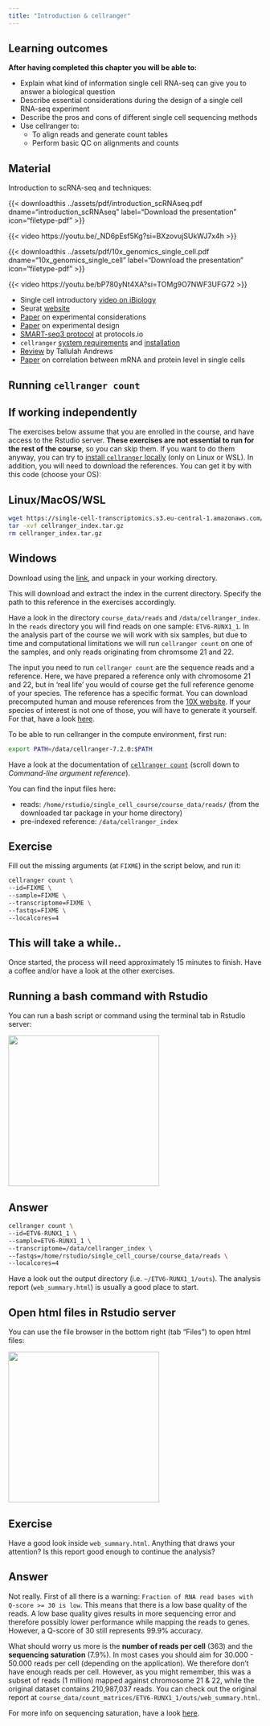 ```yaml
---
title: "Introduction & cellranger"
---
```



## Learning outcomes

**After having completed this chapter you will be able to:**

- Explain what kind of information single cell RNA-seq can give you to answer a biological question
- Describe essential considerations during the design of a single cell RNA-seq experiment
- Describe the pros and cons of different single cell sequencing methods
- Use cellranger to:
    - To align reads and generate count tables
    - Perform basic QC on alignments and counts

## Material

Introduction to scRNA-seq and techniques: 

{{< downloadthis ../assets/pdf/introduction_scRNAseq.pdf dname="introduction_scRNAseq" label="Download the presentation" icon="filetype-pdf" >}}

{{< video https://youtu.be/_ND6pEsf5Kg?si=BXzovujSUkWJ7x4h >}}

{{< downloadthis ../assets/pdf/10x_genomics_single_cell.pdf dname="10x_genomics_single_cell" label="Download the presentation" icon="filetype-pdf" >}}

{{< video https://youtu.be/bP780yNt4XA?si=TOMg9O7NWF3UFG72 >}}

- Single cell introductory [video on iBiology](https://www.youtube.com/watch?v=k9VFNLLQP8c)
- Seurat [website](https://satijalab.org/seurat/)
- [Paper](https://doi.org/10.3389/fcell.2018.00108) on experimental considerations
- [Paper](https://doi.org/10.1093/bib/bby007) on experimental design
- [SMART-seq3 protocol](https://www.protocols.io/view/smart-seq3-protocol-bcq4ivyw) at protocols.io
- `cellranger` [system requirements](https://support.10xgenomics.com/single-cell-gene-expression/software/overview/system-requirements) and [installation](https://support.10xgenomics.com/single-cell-gene-expression/software/pipelines/latest/installation)
- [Review](https://www.nature.com/articles/s41596-020-00409-w?proof=t) by Tallulah Andrews
- [Paper](https://www.biorxiv.org/content/10.1101/749473v3.full) on correlation between mRNA and protein level in single cells

## Running `cellranger count`

::: {.callout-note}
## If working independently
The exercises below assume that you are enrolled in the course, and have access to the Rstudio server. **These exercises are not essential to run for the rest of the course**, so you can skip them. If you want to do them anyway, you can try to [install `cellranger` locally](https://support.10xgenomics.com/single-cell-gene-expression/software/pipelines/latest/installation) (only on Linux or WSL). In addition, you will need to download the references. You can get it by with this code (choose your OS):

::: {.panel-tabset}
## Linux/MacOS/WSL
```sh
wget https://single-cell-transcriptomics.s3.eu-central-1.amazonaws.com/cellranger_index.tar.gz
tar -xvf cellranger_index.tar.gz
rm cellranger_index.tar.gz
```
## Windows
Download using the [link](https://single-cell-transcriptomics.s3.eu-central-1.amazonaws.com/cellranger_index.tar.gz), and unpack in your working directory. 
    
:::

This will download and extract the index in the current directory. Specify the path to this reference in the exercises accordingly. 
    
:::

Have a look in the directory `course_data/reads` and `/data/cellranger_index`. In the `reads` directory you will find reads on one sample: `ETV6-RUNX1_1`. In the analysis part of the course we will work with six samples, but due to time and computational limitations we will run `cellranger count` on one of the samples, and only reads originating from chromsome 21 and 22. 

The input you need to run `cellranger count` are the sequence reads and a reference. Here, we have prepared a reference only with chromosome 21 and 22, but in 'real life' you would of course get the full reference genome of your species. The reference has a specific format. You can download precomputed human and mouse references from the [10X website](https://support.10xgenomics.com/single-cell-gene-expression/software/downloads/latest). If your species of interest is not one of those, you will have to generate it yourself. For that, have a look [here](https://support.10xgenomics.com/single-cell-gene-expression/software/pipelines/latest/using/tutorial_mr).

To be able to run cellranger in the compute environment, first run:

```sh
export PATH=/data/cellranger-7.2.0:$PATH
```

Have a look at the documentation of [`cellranger count`](https://support.10xgenomics.com/single-cell-gene-expression/software/pipelines/latest/using/count) (scroll down to *Command-line argument reference*).

You can find the input files here:

- reads: `/home/rstudio/single_cell_course/course_data/reads/` (from the downloaded tar package in your home directory)
- pre-indexed reference: `/data/cellranger_index`

::: {.callout-important}
## Exercise
Fill out the missing arguments (at `FIXME`) in the script below, and run it:

```sh
cellranger count \
--id=FIXME \
--sample=FIXME \
--transcriptome=FIXME \
--fastqs=FIXME \
--localcores=4 
```
::: 


::: {.callout-note}
## This will take a while..
Once started, the process will need approximately 15 minutes to finish. Have a coffee and/or have a look at the other exercises. 
::: 

::: {.callout-note}
## Running a bash command with Rstudio
You can run a bash script or command using the terminal tab in Rstudio server: 

![](../assets/images/select_terminal_tab.png){width=300}
:::

::: {.callout-tip collapse="true"}
## Answer

```sh
cellranger count \
--id=ETV6-RUNX1_1 \
--sample=ETV6-RUNX1_1 \
--transcriptome=/data/cellranger_index \
--fastqs=/home/rstudio/single_cell_course/course_data/reads \
--localcores=4 
```
::: 

Have a look out the output directory (i.e. `~/ETV6-RUNX1_1/outs`). The analysis report (`web_summary.html`) is usually a good place to start. 

::: {.callout-note}

## Open html files in Rstudio server

You can use the file browser in the bottom right (tab "Files") to open html files:

![](../assets/images/open_html.png){width=300}

:::

::: {.callout-important}
## Exercise
Have a good look inside `web_summary.html`. Anything that draws your attention? Is this report good enough to continue the analysis? 
:::

::: {.callout-tip collapse="true"}
## Answer
Not really. First of all there is a warning: `Fraction of RNA read bases with Q-score >= 30 is low`. This means that there is a low base quality of the reads. A low base quality gives results in more sequencing error and therefore possibly lower performance while mapping the reads to genes. However, a Q-score of 30 still represents 99.9% accuracy. 

What should worry us more is the **number of reads per cell** (363) and the **sequencing saturation** (7.9%). In most cases you should aim for 30.000 - 50.000 reads per cell (depending on the application). We therefore don't have enough reads per cell. However, as you might remember, this was a subset of reads (1 million) mapped against chromosome 21 & 22, while the original dataset contains 210,987,037 reads. You can check out the original report at `course_data/count_matrices/ETV6-RUNX1_1/outs/web_summary.html`.
    
For more info on sequencing saturation, have a look [here](
https://kb.10xgenomics.com/hc/en-us/articles/115002474263-How-much-sequencing-saturation-should-I-aim-for-). 
:::


